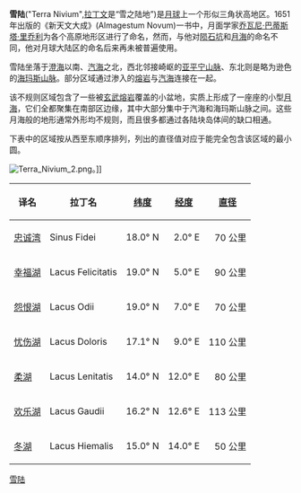'''雪陆'''("Terra Nivium",[[拉丁文|拉丁文]]是“雪之陆地”)是[[月球|月球]]上一个形似三角状高地区。1651年出版的《新天文大成》(Almagestum Novum)一书中，月面学家[[乔瓦尼·巴蒂斯塔·里乔利|乔瓦尼·巴蒂斯塔·里乔利]]为各个高原地形区进行了命名，然而，与他对[[陨石坑|陨石坑]]和[[月海|月海]]的命名不同，他对月球大陆区的命名后来再未被普遍使用。

雪陆坐落于[[澄海_(月球)|澄海]]以南、[[汽海|汽海]]之北，西北邻接崎岖的[[亚平宁山脉_(月球)|亚平宁山脉]]、东北则是略为逊色的[[海玛斯山脉|海玛斯山脉]]。部分区域通过渗入的[[熔岩|熔岩]]与[[汽海|汽海]]连接在一起。

该不规则区域包含了一些被[[玄武岩|玄武]][[熔岩|熔岩]]覆盖的小盆地，实质上形成了一座座的小型[[月海|月海]]，它们全都聚集在南部区边缘，其中大部分集中于汽海和海玛斯山脉之间。这些月海般的地形通常外形均不规则，而且很多都通过各陆块岛体间的缺口相通。

下表中的区域按从西至东顺序排列，列出的直径值对应于能完全包含该区域的最小圆。

[[File:Terra_Nivium_2.png|thumb]]。]]
{| class="wikitable"
!译名
!拉丁名
![[纬度|纬度]]
![[经度|经度]]
![[直径|直径]]
|-
|[[忠诚湾|忠诚湾]]
|Sinus Fidei
|align="right"|18.0° N
|align="right"|2.0° E
|align="right"|70 公里
|-
|[[幸福湖|幸福湖]]
|Lacus Felicitatis
|align="right"|19.0° N
|align="right"|5.0° E
|align="right"|90 公里
|-
|[[恨|怨恨湖]]
|Lacus Odii
|align="right"|19.0° N
|align="right"|7.0° E
|align="right"|70 公里
|-
|[[悲湖|忧伤湖]]
|Lacus Doloris
|align="right"|17.1° N
|align="right"|9.0° E
|align="right"|110 公里
|-
|[[柔湖|柔湖]]
|Lacus Lenitatis
|align="right"|14.0° N
|align="right"|12.0° E
|align="right"|80 公里
|-
|[[欢乐湖|欢乐湖]]
|Lacus Gaudii
|align="right"|16.2° N
|align="right"|12.6° E
|align="right"|113 公里
|-
|[[冬湖|冬湖]]
|Lacus Hiemalis
|align="right"|15.0° N
|align="right"|14.0° E
|align="right"|50 公里
|}

[[Category:月球地理特徵|雪陆]]